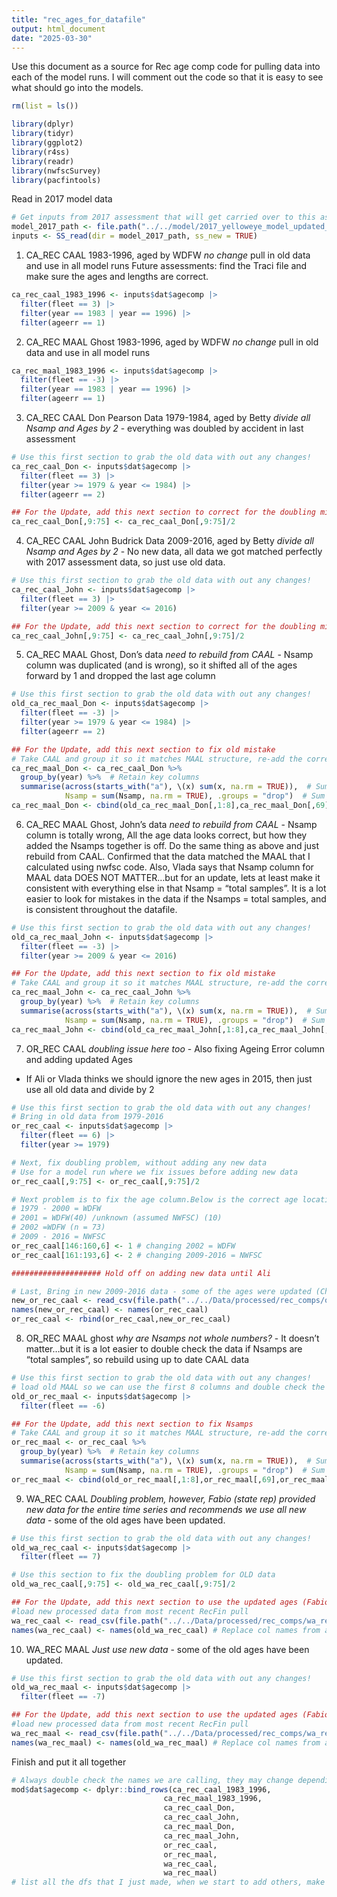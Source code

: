 ```yaml
---
title: "rec_ages_for_datafile"
output: html_document
date: "2025-03-30"
---
```


Use this document as a source for Rec age comp code for pulling data into each of the model runs. I will comment out the code so that it is easy to see what should go into the models.

```r
rm(list = ls())

library(dplyr)
library(tidyr)
library(ggplot2)
library(r4ss)
library(readr)
library(nwfscSurvey)
library(pacfintools)
```

Read in 2017 model data
```r
# Get inputs from 2017 assessment that will get carried over to this assessment
model_2017_path <- file.path("../../model/2017_yelloweye_model_updated_ss3_exe")
inputs <- SS_read(dir = model_2017_path, ss_new = TRUE)
```

1. CA_REC CAAL 1983-1996, aged by WDFW
  *no change* pull in old data and use in all model runs
  Future assessments: find the Traci file and make sure the ages and lengths are correct.

```r
ca_rec_caal_1983_1996 <- inputs$dat$agecomp |>
  filter(fleet == 3) |>
  filter(year == 1983 | year == 1996) |>
  filter(ageerr == 1)
```

2. CA_REC MAAL Ghost 1983-1996, aged by WDFW
  *no change* pull in old data and use in all model runs

```r
ca_rec_maal_1983_1996 <- inputs$dat$agecomp |>
  filter(fleet == -3) |>
  filter(year == 1983 | year == 1996) |>
  filter(ageerr == 1)
```

3. CA_REC CAAL Don Pearson Data 1979-1984, aged by Betty
  *divide all Nsamp and Ages by 2* - everything was doubled by accident in last assessment
```r
# Use this first section to grab the old data with out any changes! 
ca_rec_caal_Don <- inputs$dat$agecomp |>
  filter(fleet == 3) |>
  filter(year >= 1979 & year <= 1984) |>
  filter(ageerr == 2)

## For the Update, add this next section to correct for the doubling mistake
ca_rec_caal_Don[,9:75] <- ca_rec_caal_Don[,9:75]/2
```

4. CA_REC CAAL John Budrick Data 2009-2016, aged by Betty
  *divide all Nsamp and Ages by 2* - No new data, all data we got matched perfectly with 2017 assessment data, so just use old data.
```r
# Use this first section to grab the old data with out any changes! 
ca_rec_caal_John <- inputs$dat$agecomp |>
  filter(fleet == 3) |>
  filter(year >= 2009 & year <= 2016)

## For the Update, add this next section to correct for the doubling mistake
ca_rec_caal_John[,9:75] <- ca_rec_caal_John[,9:75]/2
```

5. CA_REC MAAL Ghost, Don's data
  *need to rebuild from CAAL* - Nsamp column was duplicated (and is wrong), so it shifted all of the ages forward by 1 and dropped the last age column
```r
# Use this first section to grab the old data with out any changes! 
old_ca_rec_maal_Don <- inputs$dat$agecomp |>
  filter(fleet == -3) |>
  filter(year >= 1979 & year <= 1984) |>
  filter(ageerr == 2)

## For the Update, add this next section to fix old mistake
# Take CAAL and group it so it matches MAAL structure, re-add the correct columns
ca_rec_maal_Don <- ca_rec_caal_Don %>%
  group_by(year) %>%  # Retain key columns
  summarise(across(starts_with("a"), \(x) sum(x, na.rm = TRUE)),  # Sum age columns
            Nsamp = sum(Nsamp, na.rm = TRUE), .groups = "drop")  # Sum input_n
ca_rec_maal_Don <- cbind(old_ca_rec_maal_Don[,1:8],ca_rec_maal_Don[,69],ca_rec_maal_Don[,3:68])
```

6. CA_REC MAAL Ghost, John's data
  *need to rebuild from CAAL* - Nsamp column is totally wrong, All the age data looks correct, but how they added the Nsamps together is off. Do the same thing as above and just rebuild from CAAL. Confirmed that the data matched the MAAL that I calculated using nwfsc code.
  Also, Vlada says that Nsamp column for MAAL data DOES NOT MATTER...but for an update, lets at least make it consistent with everything else in that Nsamp = "total samples".
  It is a lot easier to look for mistakes in the data if the Nsamps = total samples, and is consistent throughout the datafile.
```r
# Use this first section to grab the old data with out any changes! 
old_ca_rec_maal_John <- inputs$dat$agecomp |>
  filter(fleet == -3) |>
  filter(year >= 2009 & year <= 2016)

## For the Update, add this next section to fix old mistake
# Take CAAL and group it so it matches MAAL structure, re-add the correct columns
ca_rec_maal_John <- ca_rec_caal_John %>%
  group_by(year) %>%  # Retain key columns
  summarise(across(starts_with("a"), \(x) sum(x, na.rm = TRUE)),  # Sum age columns
            Nsamp = sum(Nsamp, na.rm = TRUE), .groups = "drop")  # Sum input_n
ca_rec_maal_John <- cbind(old_ca_rec_maal_John[,1:8],ca_rec_maal_John[,69],ca_rec_maal_John[,3:68])
```




7. OR_REC CAAL
  *doubling issue here too* - Also fixing Ageing Error column and adding updated Ages
  - If Ali or Vlada thinks we should ignore the new ages in 2015, then just use all old data and divide by 2
```r
# Use this first section to grab the old data with out any changes! 
# Bring in old data from 1979-2016
or_rec_caal <- inputs$dat$agecomp |>
  filter(fleet == 6) |>
  filter(year >= 1979)

# Next, fix doubling problem, without adding any new data
# Use for a model run where we fix issues before adding new data
or_rec_caal[,9:75] <- or_rec_caal[,9:75]/2

# Next problem is to fix the age column.Below is the correct age location and years according to Ali
# 1979 - 2000 = WDFW
# 2001 = WDFW(40) /unknown (assumed NWFSC) (10)
# 2002 =WDFW (n = 73)
# 2009 - 2016 = NWFSC
or_rec_caal[146:160,6] <- 1 # changing 2002 = WDFW
or_rec_caal[161:193,6] <- 2 # changing 2009-2016 = NWFSC

#################### Hold off on adding new data until Ali

# Last, Bring in new 2009-2016 data - some of the ages were updated (Check with Ali)
new_or_rec_caal <- read_csv(file.path("../../Data/processed/rec_comps/or_rec_caal.csv"))
names(new_or_rec_caal) <- names(or_rec_caal)
or_rec_caal <- rbind(or_rec_caal,new_or_rec_caal)
```

8. OR_REC MAAL ghost
  *why are Nsamps not whole numbers?* - It doesn't matter...but it is a lot easier to double check the data if Nsamps are "total samples", so rebuild using up to date CAAL data
```r
# Use this first section to grab the old data with out any changes!
# load old MAAL so we can use the first 8 columns and double check the data
old_or_rec_maal <- inputs$dat$agecomp |>
  filter(fleet == -6)

## For the Update, add this next section to fix Nsamps
# Take CAAL and group it so it matches MAAL structure, re-add the correct columns
or_rec_maal <- or_rec_caal %>%
  group_by(year) %>%  # Retain key columns
  summarise(across(starts_with("a"), \(x) sum(x, na.rm = TRUE)),  # Sum age columns
            Nsamp = sum(Nsamp, na.rm = TRUE), .groups = "drop")  # Sum input_n
or_rec_maal <- cbind(old_or_rec_maal[,1:8],or_rec_maal[,69],or_rec_maal[,3:68])
```

9. WA_REC CAAL
  *Doubling problem, however, Fabio (state rep) provided new data for the entire time series and recommends we use all new data* - some of the old ages have been updated.
```r
# Use this first section to grab the old data with out any changes!
old_wa_rec_caal <- inputs$dat$agecomp |>
  filter(fleet == 7)

# Use this section to fix the doubling problem for OLD data
old_wa_rec_caal[,9:75] <- old_wa_rec_caal[,9:75]/2

## For the Update, add this next section to use the updated ages (Fabio), ignore all old data
#load new processed data from most recent RecFin pull
wa_rec_caal <- read_csv(file.path("../../Data/processed/rec_comps/wa_rec_caal.csv"))
names(wa_rec_caal) <- names(old_wa_rec_caal) # Replace col names from another MAAL dataset so they match everything else

```

10. WA_REC MAAL
  *Just use new data* - some of the old ages have been updated.
```r
# Use this first section to grab the old data with out any changes!
old_wa_rec_maal <- inputs$dat$agecomp |>
  filter(fleet == -7)

## For the Update, add this next section to use the updated ages (Fabio), ignore all old data
#load new processed data from most recent RecFin pull
wa_rec_maal <- read_csv(file.path("../../Data/processed/rec_comps/wa_rec_maal.csv"))
names(wa_rec_maal) <- names(old_wa_rec_maal) # Replace col names from another MAAL dataset so they match everything else
```

Finish and put it all together 
```r
# Always double check the names we are calling, they may change depending on if we use the old vs the new data
mod$dat$agecomp <- dplyr::bind_rows(ca_rec_caal_1983_1996,
                                  ca_rec_maal_1983_1996, 
                                  ca_rec_caal_Don, 
                                  ca_rec_caal_John, 
                                  ca_rec_maal_Don,
                                  ca_rec_maal_John,
                                  or_rec_caal,
                                  or_rec_maal,
                                  wa_rec_caal,
                                  wa_rec_maal) 
# list all the dfs that I just made, when we start to add others, make sure to insert Commercial comps in the correct spot
```

